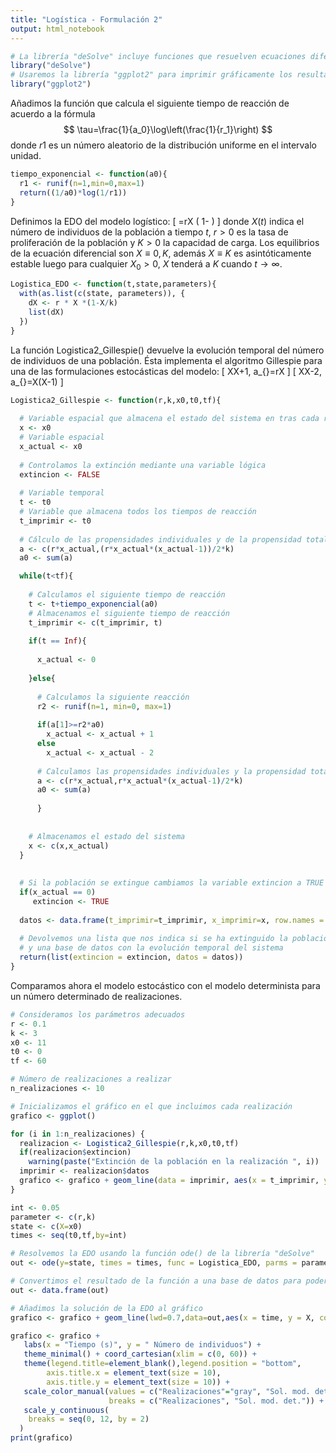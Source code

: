 ---
title: "Logística - Formulación 2"
output: html_notebook
---
```{r}
# La librería "deSolve" incluye funciones que resuelven ecuaciones diferenciales ordinarias
library("deSolve")
# Usaremos la librería "ggplot2" para imprimir gráficamente los resultados
library("ggplot2")
```

Añadimos la función que calcula el siguiente tiempo de reacción de
acuerdo a la fórmula $$
  \tau=\frac{1}{a_0}\log\left(\frac{1}{r_1}\right)
$$ donde $r1$ es un número aleatorio de la distribución uniforme en el
intervalo unidad.

```{r}
tiempo_exponencial <- function(a0){
  r1 <- runif(n=1,min=0,max=1)
  return((1/a0)*log(1/r1))
}
```

Definimos la EDO del modelo logístico:
\[
\frac{dX}{dt}=rX \left( 1-\frac{X}{k} \right)
\]
donde $X(t)$ indica el número de individuos de la población a tiempo $t$, $r>0$ 
es la tasa de proliferación de la población y $K>0$ la capacidad de carga. 
Los equilibrios de la ecuación diferencial son $X\equiv 0,K$, 
además $X\equiv K$ es asintóticamente estable luego para cualquier $X_0>0$, 
$X$ tenderá a $K$ cuando $t \to \infty$.

```{r}
Logistica_EDO <- function(t,state,parameters){
  with(as.list(c(state, parameters)), { 
    dX <- r * X *(1-X/k)
    list(dX)
  })
}
```


La función Logistica2_Gillespie() devuelve la evolución temporal del número de 
individuos de una población. Ésta implementa el algoritmo Gillespie
para una de las formulaciones estocásticas del modelo:
\[
  X\rightarrow X+1, \quad a_{\text{nacimiento}}=rX
\]
\[
  X\rightarrow X-2, \quad a_{\text{muerte}}=\frac{r}{2K}X(X-1)
\]

```{r}

Logistica2_Gillespie <- function(r,k,x0,t0,tf){
  
  # Variable espacial que almacena el estado del sistema en tras cada reacción
  x <- x0
  # Variable espacial
  x_actual <- x0
  
  # Controlamos la extinción mediante una variable lógica
  extincion <- FALSE
  
  # Variable temporal
  t <- t0
  # Variable que almacena todos los tiempos de reacción
  t_imprimir <- t0
  
  # Cálculo de las propensidades individuales y de la propensidad total  
  a <- c(r*x_actual,(r*x_actual*(x_actual-1))/2*k)
  a0 <- sum(a)

  while(t<tf){ 
    
    # Calculamos el siguiente tiempo de reacción
    t <- t+tiempo_exponencial(a0)
    # Almacenamos el siguiente tiempo de reacción
    t_imprimir <- c(t_imprimir, t)
    
    if(t == Inf){
      
      x_actual <- 0
    
    }else{
      
      # Calculamos la siguiente reacción
      r2 <- runif(n=1, min=0, max=1)
      
      if(a[1]>=r2*a0)
        x_actual <- x_actual + 1
      else
        x_actual <- x_actual - 2
      
      # Calculamos las propensidades individuales y la propensidad total
      a <- c(r*x_actual,r*x_actual*(x_actual-1)/2*k)
      a0 <- sum(a)
    
      }
  
  
    # Almacenamos el estado del sistema
    x <- c(x,x_actual)
  }
  
  
  # Si la población se extingue cambiamos la variable extincion a TRUE
  if(x_actual == 0)
     extincion <- TRUE
  
  datos <- data.frame(t_imprimir=t_imprimir, x_imprimir=x, row.names = NULL)
  
  # Devolvemos una lista que nos indica si se ha extinguido la población 
  # y una base de datos con la evolución temporal del sistema
  return(list(extincion = extincion, datos = datos))
}

```

Comparamos ahora el modelo estocástico con el modelo determinista para un número determinado de realizaciones.

```{r}
# Consideramos los parámetros adecuados
r <- 0.1
k <- 3
x0 <- 11
t0 <- 0
tf <- 60

# Número de realizaciones a realizar
n_realizaciones <- 10

# Inicializamos el gráfico en el que incluimos cada realización
grafico <- ggplot()

for (i in 1:n_realizaciones) {
  realizacion <- Logistica2_Gillespie(r,k,x0,t0,tf)
  if(realizacion$extincion)
    warning(paste("Extinción de la población en la realización ", i))
  imprimir <- realizacion$datos
  grafico <- grafico + geom_line(data = imprimir, aes(x = t_imprimir, y = x_imprimir, color="Realizaciones"))
}

```


```{r}
int <- 0.05
parameter <- c(r,k)
state <- c(X=x0)
times <- seq(t0,tf,by=int)

# Resolvemos la EDO usando la función ode() de la librería "deSolve"
out <- ode(y=state, times = times, func = Logistica_EDO, parms = parameter)

# Convertimos el resultado de la función a una base de datos para poder representarlo gráficamente
out <- data.frame(out)

# Añadimos la solución de la EDO al gráfico
grafico <- grafico + geom_line(lwd=0.7,data=out,aes(x = time, y = X, color="Sol. mod. det."))

```


```{r}
grafico <- grafico +
   labs(x = "Tiempo (s)", y = " Número de individuos") + 
   theme_minimal() + coord_cartesian(xlim = c(0, 60)) +
   theme(legend.title=element_blank(),legend.position = "bottom",
        axis.title.x = element_text(size = 10),  
        axis.title.y = element_text(size = 10)) +
   scale_color_manual(values = c("Realizaciones"="gray", "Sol. mod. det." = "red"),
                      breaks = c("Realizaciones", "Sol. mod. det.")) + 
   scale_y_continuous(
    breaks = seq(0, 12, by = 2)
  )
print(grafico)
```
